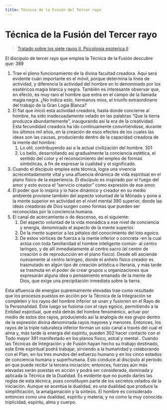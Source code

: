 ```yaml
---
title: Técnica de la Fusión del Tercer rayo
---
```


# Técnica de la Fusión del Tercer rayo

> [Tratado sobre los siete rayos II. Psicologia esoterica II](/tratado-sobre-los-siete-rayos-II/la-coordinacion-de-la-personalidad#en389) 

El discípulo de tercer rayo que emplea la Técnica de la Fusión descubre que: <Pin lang="en">389</Pin>

1. Trae el pleno funcionamiento de la divina facultad creadora. Aquí será evidente cuán importante es el móvil, porque determina la línea de actividad, y diferencia la actividad del hombre en lo denominado por los esotéricos magia blanca y negra. También es interesante observar que, en efecto, es muy raro el hombre que entra en el campo de la llamada magia negra. ¿No indica esto, hermanos míos, el triunfo extraordinario del trabajo de la Gran Logia Blanca?
2. El fíat que inició esta actividad creadora, hasta donde concierne al hombre, ha sido inadecuadamente velado en las palabras “Que la tierra produzca abundantemente”, inaugurando así la era de la creatividad. Esta fecundidad creadora ha ido continuamente convirtiéndose, durante los últimos mil años, en la creación de esos efectos de los cuales las ideas son las causas, produciendo dentro de la capacidad creadora de la mente del hombre:
   1. Lo útil, contribuyendo así a la actual civilización del hombre. <Pin lang="es">301</Pin>
   2. Lo bello, desarrollando así gradualmente la conciencia estética, el sentido del color y el reconocimiento del empleo de formas simbólicas, a fin de expresar la cualidad y el significado.
3. Cuando el discípulo emplea esta técnica, logra una vivencia acrecentadamente vital y una afluencia dinámica de vida espiritual en el plano físico de la experiencia. El discípulo es inspirado por el fuego del amor y esto evoca el “servicio creador” como expresión de ese amor.
4. El poder que lo inspira y lo hace dinámico y creador en su medio ambiente proviene también del aspecto voluntad de la Mónada y pone a la mente superior en actividad en el nivel mental <Pin lang="en">390</Pin> superior, donde las ideas creadoras de Dios surgen como formas que pueden ser reconocidas por la conciencia humana.
5. El canal de acercamiento o de descenso, es el siguiente:
   1. Del aspecto voluntad de la vida monádica a ese nivel de conciencia y energía, denominado el aspecto de la mente superior.
   2. De la mente superior a los pétalos del conocimiento del loto egoico.
   3. De estos vórtices de fuerza a la mente inferior o concreta -en la cual actúa con toda familiaridad el hombre inteligente común- al centro laríngeo, y de allí inmediatamente al centro sacro (el centro de creación o de reproducción en el plano físico). Desde allí asciende nuevamente al centro laríngeo, donde el anhelo físico creador es trasmutado en algún tipo de creación artística o literaria, y más tarde se trasmuta en el poder de crear grupos u organizaciones que expresarán alguna idea o pensamiento emanado de la mente de Dios, que exige una precipitación inmediata sobre la tierra.

Esta afluencia de energías supremamente elevadas trae como resultado que los procesos puestos en acción por la Técnica de la Integración se completen y los rayos del hombre inferior se unan y fusionen en el Rayo de la Personalidad. Éste luego se fusiona con el rayo egoico, permitiendo a la Entidad espiritual, que está detrás del hombre fenoménico, actuar por medio de estos dos rayos, produciendo así la analogía de ese grupo dentro de la expresión divina denominada rayos mayores y menores. Entonces, los rayos de la triple naturaleza inferior forman un solo canal a través del cual el alma y, más tarde la energía del espíritu, pueden <Pin lang="es">302</Pin> hacer contacto con el Todo mayor <Pin lang="en">391</Pin> manifestado en los planos físico, astral y mental.. Cuando las Técnicas de Integración y de Fusión hayan hecho su trabajo destinado, este Ente espiritual podrá trabajar, sirviendo a la humanidad y colaborando con el Plan, en los tres mundos del esfuerzo humano y en los cinco estados de conciencia humana y superhumana. Esto conduce al discípulo al período en que puede recibir la tercera iniciación; entonces, fuerzas aún más elevadas serán puestas en acción y podrá ser considerada, dominada y aplicada la Técnica de la Dualidad. Es evidente que no puedo darles las reglas de esta técnica, pues constituyen parte de los secretos velados de la iniciación. Aunque se acentúa la dualidad, es una dualidad que produce la simplificación, la amalgamación y la síntesis. El hombre es considerado entonces como una dualidad, espíritu y materia, y no como la muy conocida triplicidad, espíritu, alma y cuerpo.
